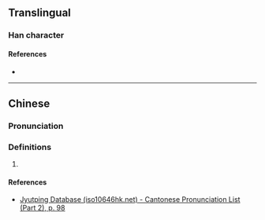 {{character info}}
==Translingual==

===Han character===
{{Han char|rn=46|rad=山|as=04|sn=7|four=|canj=UCSH|ids=⿰山分}}

====References====
* {{Han ref|kx=0308.210|dkj=07933|dj=0608.030|hdz=10764.010|uh=5C8E|ud=23694}}

----

==Chinese==
{{zh-forms}}

===Pronunciation===
{{zh-pron
|m=fén
|c=fan4
|cat=
}}

===Definitions===
{{zh-hanzi}}

# {{rfdef|zh}}

====References====
* [http://www.iso10646hk.net/jp/document/download.jsp Jyutping Database (iso10646hk.net) - Cantonese Pronunciation List (Part 2), p. 98]